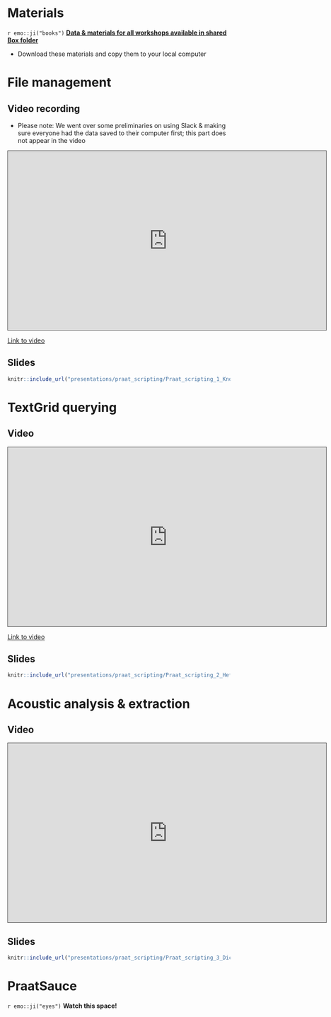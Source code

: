 # Materials {-}

`r emo::ji("books")` [**Data & materials for all workshops available in shared Box folder**](https://buffalo.box.com/s/nam5hsmqhgq02hye4tee7ujth0tut56q){target="_blank"}

- Download these materials and copy them to your local computer

# File management

## Video recording
- Please note: We went over some preliminaries on using Slack & making sure everyone had the data saved to their computer first; this part does not appear in the video

<iframe src="https://ub.hosted.panopto.com/Panopto/Pages/Embed.aspx?id=92a1a8fe-f5aa-4894-9151-acd9012767ca&autoplay=false&offerviewer=true&showtitle=true&showbrand=false&start=0&interactivity=all" height="405" width="720" style="border: 1px solid #464646;" allowfullscreen allow="autoplay"></iframe>

[Link to video](https://ub.hosted.panopto.com/Panopto/Pages/Viewer.aspx?id=92a1a8fe-f5aa-4894-9151-acd9012767ca)


## Slides
```r
knitr::include_url("presentations/praat_scripting/Praat_scripting_1_Knowles_2021-02-24.pdf")
```


# TextGrid querying

## Video
<iframe src="https://ub.hosted.panopto.com/Panopto/Pages/Embed.aspx?id=763b01e5-1515-4765-b5e3-acee0113c6ff&autoplay=false&offerviewer=true&showtitle=true&showbrand=false&start=0&interactivity=all" height="405" width="720" style="border: 1px solid #464646;" allowfullscreen allow="autoplay"></iframe>

[Link to video](https://ub.hosted.panopto.com/Panopto/Pages/Viewer.aspx?id=763b01e5-1515-4765-b5e3-acee0113c6ff)

## Slides
```r
knitr::include_url("presentations/praat_scripting/Praat_scripting_2_Heffner_2021-03-17.pdf")
```


# Acoustic analysis & extraction

## Video
<iframe src="https://ub.hosted.panopto.com/Panopto/Pages/Embed.aspx?id=14afe3d1-847f-4d47-a894-ad03014c6f77&autoplay=false&offerviewer=true&showtitle=true&showbrand=false&start=0&interactivity=all" height="405" width="720" style="border: 1px solid #464646;" allowfullscreen allow="autoplay"></iframe>

## Slides
```r
knitr::include_url("presentations/praat_scripting/Praat_scripting_3_Dicanio_2021-04-07.pdf")
```
# PraatSauce

`r emo::ji("eyes")` **Watch this space!**
